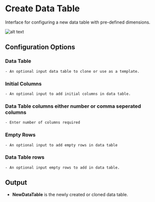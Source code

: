 # Create Data Table

Interface for configuring a new data table with pre-defined dimensions.

![alt text](../../../assets/datatable/create-new-data-table.png)

## Configuration Options

### Data Table
    - An optional input data table to clone or use as a template.

### Initial Columns
    - An optional input to add initial columns in data table.

### Data Table columns either number or comma seperated columns
    - Enter number of columns required

### Empty Rows
    - An optional input to add empty rows in data table

### Data Table rows
    - An optional input empty rows to add in data table.

## Output
- **NewDataTable** is the newly created or cloned data table.

